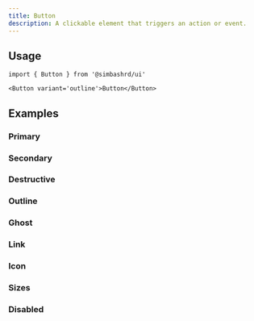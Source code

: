 ```yaml
---
title: Button
description: A clickable element that triggers an action or event.
---
```


<ComponentPreview name='button/button' />

## Usage

```tsx
import { Button } from '@simbashrd/ui'
```

```tsx
<Button variant='outline'>Button</Button>
```

## Examples

### Primary

<ComponentPreview name='button/button' />

### Secondary

<ComponentPreview name='button/secondary' />

### Destructive

<ComponentPreview name='button/destructive' />

### Outline

<ComponentPreview name='button/outline' />

### Ghost

<ComponentPreview name='button/ghost' />

### Link

<ComponentPreview name='button/link' />

### Icon

<ComponentPreview name='button/icon' />

### Sizes

<ComponentPreview name='button/sizes' />

### Disabled

<ComponentPreview name='button/disabled' />
